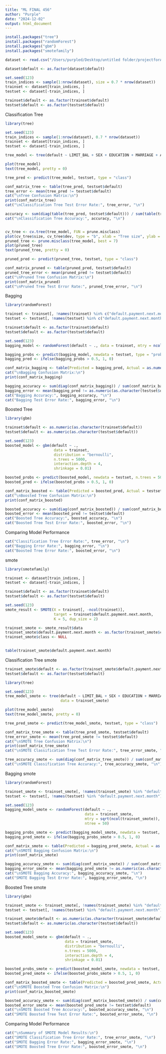 ```yaml
---
title: "ML FINAL 456"
author: "Purple"
date: "2024-12-02"
output: html_document
---
```


```r
install.packages("tree")
install.packages("randomForest")
install.packages("gbm")
install.packages("smotefamily")
```


```r
dataset <- read.csv("/Users/purpled/Desktop/untitled folder/projectforAI/default_of_credit_card_clients.CSV")

dataset$default <- as.factor(dataset$default)

set.seed(123)
train_indices <- sample(1:nrow(dataset), size = 0.7 * nrow(dataset))
trainset <- dataset[train_indices, ]
testset <- dataset[-train_indices, ]

trainset$default <- as.factor(trainset$default)
testset$default <- as.factor(testset$default)
```


Classification Tree
```r
library(tree)

set.seed(123)
train_indices <- sample(1:nrow(dataset), 0.7 * nrow(dataset))
trainset <- dataset[train_indices, ]
testset <- dataset[-train_indices, ]

tree_model <- tree(default ~ LIMIT_BAL + SEX + EDUCATION + MARRIAGE + AGE + PAY_0 + PAY_2 + PAY_3 + PAY_4 + PAY_5 + PAY_6, data = trainset)

plot(tree_model)
text(tree_model, pretty = 0)

tree_pred <- predict(tree_model, testset, type = "class")

conf_matrix_tree <- table(tree_pred, testset$default)
tree_error <- mean(tree_pred != testset$default)
cat("\nTree Confusion Matrix:\n")
print(conf_matrix_tree)
cat("\nClassification Tree Test Error Rate:", tree_error, "\n")

accuracy <- sum(diag(table(tree_pred, testset$default))) / sum(table(tree_pred, testset$default))
cat("\nClassification Tree Accuracy:", accuracy, "\n")


cv_tree <- cv.tree(tree_model, FUN = prune.misclass)
plot(cv_tree$size, cv_tree$dev, type = "b", xlab = "Tree size", ylab = "Classification error")
pruned_tree <- prune.misclass(tree_model, best = 7)
plot(pruned_tree)
text(pruned_tree, pretty = 0)

pruned_pred <- predict(pruned_tree, testset, type = "class")

conf_matrix_pruned <- table(pruned_pred, testset$default)
pruned_tree_error <- mean(pruned_pred != testset$default)
cat("\nPruned Tree Confusion Matrix:\n")
print(conf_matrix_pruned)
cat("\nPruned Tree Test Error Rate:", pruned_tree_error, "\n")


```


Bagging
```r
library(randomForest)

trainset <- trainset[, !names(trainset) %in% c("default.payment.next.month")]
testset <- testset[, !names(testset) %in% c("default.payment.next.month")]

trainset$default <- as.factor(trainset$default)
testset$default <- as.factor(testset$default)

set.seed(123)
bagging_model <- randomForest(default ~ ., data = trainset, mtry = ncol(trainset) - 1, ntree = 100)

bagging_probs <- predict(bagging_model, newdata = testset, type = "prob")[, 2]
bagging_pred <- ifelse(bagging_probs > 0.5, 1, 0)

conf_matrix_bagging <- table(Predicted = bagging_pred, Actual = as.numeric(as.character(testset$default)))
cat("\nBagging Confusion Matrix:\n")
print(conf_matrix_bagging)

bagging_accuracy <- sum(diag(conf_matrix_bagging)) / sum(conf_matrix_bagging)
bagging_error <- mean(bagging_pred != as.numeric(as.character(testset$default)))
cat("Bagging Accuracy:", bagging_accuracy, "\n")
cat("Bagging Test Error Rate:", bagging_error, "\n")
```

Boosted Tree
```r
library(gbm)

trainset$default <- as.numeric(as.character(trainset$default))
testset$default <- as.numeric(as.character(testset$default))

set.seed(123)
boosted_model <- gbm(default ~ ., 
                      data = trainset, 
                      distribution = "bernoulli", 
                      n.trees = 5000, 
                      interaction.depth = 4, 
                      shrinkage = 0.01)

boosted_probs <- predict(boosted_model, newdata = testset, n.trees = 5000, type = "response")
boosted_pred <- ifelse(boosted_probs > 0.5, 1, 0)

conf_matrix_boosted <- table(Predicted = boosted_pred, Actual = testset$default)
cat("\nBoosted Tree Confusion Matrix:\n")
print(conf_matrix_boosted)

boosted_accuracy <- sum(diag(conf_matrix_boosted)) / sum(conf_matrix_boosted)
boosted_error <- mean(boosted_pred != testset$default)
cat("Boosted Tree Accuracy:", boosted_accuracy, "\n")
cat("Boosted Tree Test Error Rate:", boosted_error, "\n")
```


Comparing Model Performance
```r
cat("Classification Tree Error Rate:", tree_error, "\n")
cat("Bagging Error Rate:", bagging_error, "\n")
cat("Boosted Tree Error Rate:", boosted_error, "\n")
```


smote
```r
library(smotefamily)  

trainset <- dataset[train_indices, ]
testset <- dataset[-train_indices, ]

trainset$default <- as.factor(trainset$default)
testset$default <- as.factor(testset$default)

set.seed(123)
smote_result <- SMOTE(X = trainset[, -ncol(trainset)],   
                      target = trainset$default.payment.next.month,   
                      K = 5, dup_size = 2)  

trainset_smote <- smote_result$data  
trainset_smote$default.payment.next.month <- as.factor(trainset_smote$class)  
trainset_smote$class <- NULL   

 
table(trainset_smote$default.payment.next.month)  
```

Classification Tree smote
```r
trainset_smote$default <- as.factor(trainset_smote$default.payment.next.month)
testset$default <- as.factor(testset$default)
```


```r
library(tree)

set.seed(123)
tree_model_smote <- tree(default ~ LIMIT_BAL + SEX + EDUCATION + MARRIAGE + AGE + PAY_0 + PAY_2 + PAY_3 + PAY_4 + PAY_5 + PAY_6, 
                         data = trainset_smote)

plot(tree_model_smote)
text(tree_model_smote, pretty = 0)

tree_pred_smote <- predict(tree_model_smote, testset, type = "class")

conf_matrix_tree_smote <- table(tree_pred_smote, testset$default)
tree_error_smote <- mean(tree_pred_smote != testset$default)
cat("\nSMOTE Tree Confusion Matrix:\n")
print(conf_matrix_tree_smote)
cat("\nSMOTE Classification Tree Test Error Rate:", tree_error_smote, "\n")

tree_accuracy_smote <- sum(diag(conf_matrix_tree_smote)) / sum(conf_matrix_tree_smote)
cat("\nSMOTE Classification Tree Accuracy:", tree_accuracy_smote, "\n")
```

Bagging smote
```r
library(randomForest)

trainset_smote <- trainset_smote[, !names(trainset_smote) %in% "default.payment.next.month"]
testset <- testset[, !names(testset) %in% "default.payment.next.month"]

set.seed(123)
bagging_model_smote <- randomForest(default ~ ., 
                                    data = trainset_smote, 
                                    mtry = sqrt(ncol(trainset_smote)),
                                    ntree = 50)

bagging_probs_smote <- predict(bagging_model_smote, newdata = testset, type = "prob")[, 2]
bagging_pred_smote <- ifelse(bagging_probs_smote > 0.5, 1, 0)

conf_matrix_smote <- table(Predicted = bagging_pred_smote, Actual = as.numeric(as.character(testset$default)))
cat("\nSMOTE Bagging Confusion Matrix:\n")
print(conf_matrix_smote)

bagging_accuracy_smote <- sum(diag(conf_matrix_smote)) / sum(conf_matrix_smote)
bagging_error_smote <- mean(bagging_pred_smote != as.numeric(as.character(testset$default)))
cat("\nSMOTE Bagging Accuracy:", bagging_accuracy_smote, "\n")
cat("SMOTE Bagging Test Error Rate:", bagging_error_smote, "\n")
```




Boosted Tree smote
```r
library(gbm)

trainset_smote <- trainset_smote[, !names(trainset_smote) %in% "default.payment.next.month"]
testset <- testset[, !names(testset) %in% "default.payment.next.month"]

trainset_smote$default <- as.numeric(as.character(trainset_smote$default))
testset$default <- as.numeric(as.character(testset$default))

set.seed(123)
boosted_model_smote <- gbm(default ~ ., 
                           data = trainset_smote, 
                           distribution = "bernoulli", 
                           n.trees = 5000, 
                           interaction.depth = 4, 
                           shrinkage = 0.01)

boosted_probs_smote <- predict(boosted_model_smote, newdata = testset, n.trees = 5000, type = "response")
boosted_pred_smote <- ifelse(boosted_probs_smote > 0.5, 1, 0)

conf_matrix_boosted_smote <- table(Predicted = boosted_pred_smote, Actual = testset$default)
cat("\nSMOTE Boosted Tree Confusion Matrix:\n")
print(conf_matrix_boosted_smote)

boosted_accuracy_smote <- sum(diag(conf_matrix_boosted_smote)) / sum(conf_matrix_boosted_smote)
boosted_error_smote <- mean(boosted_pred_smote != testset$default)
cat("\nSMOTE Boosted Tree Accuracy:", boosted_accuracy_smote, "\n")
cat("SMOTE Boosted Tree Test Error Rate:", boosted_error_smote, "\n")
```


Comparing Model Performance
```r
cat("\nSummary of SMOTE Model Results:\n")
cat("SMOTE Classification Tree Error Rate:", tree_error_smote, "\n")
cat("SMOTE Bagging Error Rate:", bagging_error_smote, "\n")
cat("SMOTE Boosted Tree Error Rate:", boosted_error_smote, "\n")
```

